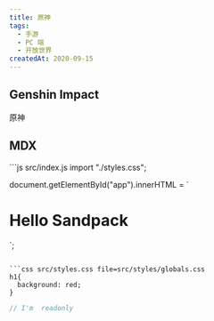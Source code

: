 ```yaml
---
title: 原神
tags:
  - 手游
  - PC 端
  - 开放世界
createdAt: 2020-09-15
---
```


## Genshin Impact

原神

## MDX


<Sandpack template="vanilla">
```js src/index.js
import "./styles.css";

document.getElementById("app").innerHTML = `

<h1>Hello Sandpack</h1>
`;

````

```css src/styles.css file=src/styles/globals.css
h1{
  background: red;
}
````

```js readonly-file.js readOnly
// I'm  readonly
```

</Sandpack>
